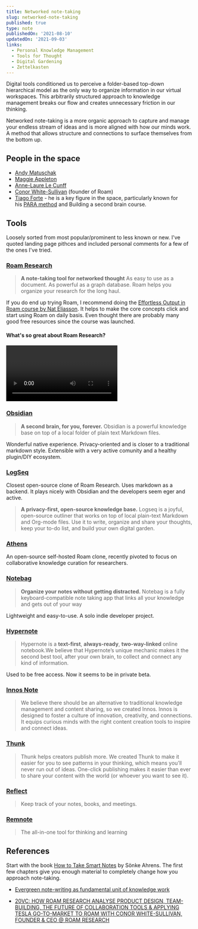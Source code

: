 ```yaml
---
title: Networked note-taking
slug: networked-note-taking
published: true
type: note
publishedOn: '2021-08-10'
updatedOn: '2021-09-03'
links:
  - Personal Knowledge Management
  - Tools for Thought
  - Digital Gardening
  - Zettelkasten
---
```


Digital tools conditioned us to perceive a folder-based top-down hierarchical model as the only way to organize information in our virtual workspaces. This arbitrarily structured approach to knowledge management breaks our flow and creates unnecessary friction in our thinking.

Networked note-taking is a more organic approach to capture and manage your endless stream of ideas and is more aligned with how our minds work. A method that allows structure and connections to surface themselves from the bottom up.

## People in the space

- [Andy Matuschak](https://andymatuschak.org/)
- [Maggie Appleton](https://maggieappleton.com/)
- [Anne-Laure Le Cunff](https://twitter.com/anthilemoon?lang=en)
- [Conor White-Sullivan](https://twitter.com/conaw) (founder of Roam)
- [Tiago Forte](https://fortelabs.co/) - he is a key figure in the space, particularly known for his [PARA method](https://fortelabs.co/blog/para/) and Building a second brain course.

## Tools

Loosely sorted from most popular/prominent to less known or new. I've quoted landing page pithces and included personal comments for a few of the ones I've tried.

### [Roam Research](https://roamresearch.com/)

> **A note-taking tool for networked thought**
> As easy to use as a document. As powerful as a graph database.
> Roam helps you organize your research for the long haul.

If you do end up trying Roam, I recommend doing the [Effortless Output in Roam course by Nat Eliasson](https://www.effortlessoutput.com/). It helps to make the core concepts click and start using Roam on daily basis. Even thought there are probably many good free resources since the course was launched.

#### What's so great about Roam Research?

<Video url="https://www.youtube.com/watch?v=syKAar8ZD-U" />A good primer into
underlaying concepts of Roam and what makes it different.

### [Obsidian](https://obsidian.md/)

> **A second brain, for you, forever.**
> Obsidian is a powerful knowledge base on top of a local folder of plain text Markdown files.

Wonderful native experience. Privacy-oriented and is closer to a traditional markdown style. Extensible with a very active comunity and a healthy plugin/DIY ecosystem.

### [LogSeq](https://logseq.com/)

Closest open-source clone of Roam Research. Uses markdown as a backend. It plays nicely with Obsidian and the developers seem eger and active.

> **A privacy-first, open-source knowledge base.**
> Logseq is a joyful, open-source outliner that works on top of local plain-text Markdown and Org-mode files. Use it to write, organize and share your thoughts, keep your to-do list, and build your own digital garden.

### [Athens](https://github.com/athensresearch/athens)

An open-source self-hosted Roam clone, recently pivoted to focus on collaborative knowledge curation for researchers.

### [Notebag](https://notebag.app/)

> **Organize your notes without getting distracted.**
> Notebag is a fully keyboard-compatible note taking app that links all your knowledge and gets out of your way

Lightweight and easy-to-use. A solo indie developer project.

### [Hypernote](https://hypernote.io/)

> Hypernote is a **text-first**, **always-ready**, **two-way-linked** online notebook.We believe that Hypernote’s unique mechanic makes it the second best tool, after your own brain, to collect and connect any kind of information.

Used to be free access. Now it seems to be in private beta.

### [Innos Note](https://innos.io/)

> We believe there should be an alternative to traditional knowledge management and content sharing, so we created Innos. Innos is designed to foster a culture of innovation, creativity, and connections. It equips curious minds with the right content creation tools to inspire and connect ideas.

### [Thunk](https://www.thunknotes.com/)

> Thunk helps creators publish more. We created Thunk to make it easier for you to see patterns in your thinking, which means you’ll never run out of ideas. One-click publishing makes it easier than ever to share your content with the world (or whoever you want to see it).

### [Reflect](https://reflect.app/)

> Keep track of your notes, books, and meetings.

### [Remnote](https://www.remnote.com/)

> The all-in-one tool for thinking and learning

## References

Start with the book [How to Take Smart Notes](https://www.goodreads.com/en/book/show/34507927) by Sönke Ahrens. The first few chapters give you enough material to completely change how you approach note-taking.

- [Evergreen note-writing as fundamental unit of knowledge work](https://notes.andymatuschak.org/z3SjnvsB5aR2ddsycyXofbYR7fCxo7RmKW2be?stackedNotes=z6cFzJWgj9vZpnrQsjrZ8yCNREzCTgyFeVZTb&stackedNotes=z4SDCZQeRo4xFEQ8H4qrSqd68ucpgE6LU155C&stackedNotes=z4Rrmh17vMBbauEGnFPTZSK3UmdsGExLRfZz1)

- [20VC: HOW ROAM RESEARCH ANALYSE PRODUCT DESIGN, TEAM-BUILDING, THE FUTURE OF COLLABORATION TOOLS & APPLYING TESLA GO-TO-MARKET TO ROAM WITH CONOR WHITE-SULLIVAN, FOUNDER & CEO @ ROAM RESEARCH](https://thetwentyminutevc.com/conorwhitesullivan/)
